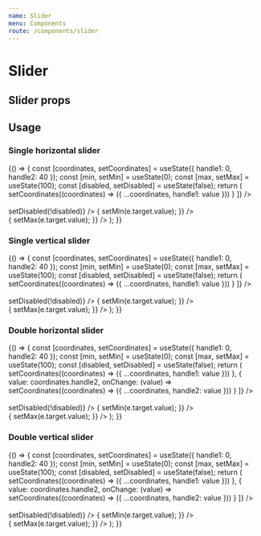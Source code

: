 ```yaml
---
name: Slider
menu: Components
route: /components/slider
---
```



# Slider

## Slider props

<Props of={Slider} />

## Usage

### Single horizontal slider

<Playground>
  {() => {
    const [coordinates, setCoordinates] = useState({ handle1: 0, handle2: 40 });
    const [min, setMin] = useState(0);
    const [max, setMax] = useState(100);
    const [disabled, setDisabled] = useState(false);
    return (
      <Fragment>
        <Slider
          double={false}
          disabled={disabled}
          axis={"x"}
          max={max}
          min={min}
          handles={[
            {
              value: coordinates.handle1,
              onChange: (value) =>
                setCoordinates((coordinates) => ({
                  ...coordinates,
                  handle1: value
                }))
            }
          ]}
        />
        <br />
        <br />
        <Checkbox
          label="Disabled"
          id="single-horizontal-slider-disabled"
          checked={disabled}
          onChange={() => setDisabled(!disabled)}
        />
        <NumberInput
          label="Minimum"
          id="single-horizontal-slider-min"
          value={min}
          onChange={(e) => {
            setMin(e.target.value);
          }}
        />
        <br />
        <NumberInput
          label="Maximum"
          id="single-horizontal-slider-max"
          value={max}
          onChange={(e) => {
            setMax(e.target.value);
          }}
        />
      </Fragment>
    );
  }}
</Playground>

### Single vertical slider

<Playground>
  {() => {
    const [coordinates, setCoordinates] = useState({ handle1: 0, handle2: 40 });
    const [min, setMin] = useState(0);
    const [max, setMax] = useState(100);
    const [disabled, setDisabled] = useState(false);
    return (
      <Fragment>
        <Slider
          double={false}
          disabled={disabled}
          axis={"y"}
          max={max}
          min={min}
          handles={[
            {
              value: coordinates.handle1,
              onChange: (value) =>
                setCoordinates((coordinates) => ({
                  ...coordinates,
                  handle1: value
                }))
            }
          ]}
        />
        <br />
        <br />
        <Checkbox
          label="Disabled"
          id="single-vertical-slider-disabled"
          checked={disabled}
          onChange={() => setDisabled(!disabled)}
        />
        <NumberInput
          label="Minimum"
          id="single-vertical-slider-min"
          value={min}
          onChange={(e) => {
            setMin(e.target.value);
          }}
        />
        <br />
        <NumberInput
          label="Maximum"
          id="single-vertical-slider-max"
          value={max}
          onChange={(e) => {
            setMax(e.target.value);
          }}
        />
      </Fragment>
    );
  }}
</Playground>

### Double horizontal slider

<Playground>
  {() => {
    const [coordinates, setCoordinates] = useState({ handle1: 0, handle2: 40 });
    const [min, setMin] = useState(0);
    const [max, setMax] = useState(100);
    const [disabled, setDisabled] = useState(false);
    return (
      <Fragment>
        <Slider
          double={true}
          disabled={disabled}
          axis={"x"}
          max={max}
          min={min}
          handles={[
            {
              value: coordinates.handle1,
              onChange: (value) =>
                setCoordinates((coordinates) => ({
                  ...coordinates,
                  handle1: value
                }))
            },
            {
              value: coordinates.handle2,
              onChange: (value) =>
                setCoordinates((coordinates) => ({
                  ...coordinates,
                  handle2: value
                }))
            }
          ]}
        />
        <br />
        <br />
        <Checkbox
          label="Disabled"
          id="double-horizontal-slider-disabled"
          checked={disabled}
          onChange={() => setDisabled(!disabled)}
        />
        <NumberInput
          label="Minimum"
          id="double-horizontal-slider-min"
          value={min}
          onChange={(e) => {
            setMin(e.target.value);
          }}
        />
        <br />
        <NumberInput
          label="Maximum"
          id="double-horizontal-slider-max"
          value={max}
          onChange={(e) => {
            setMax(e.target.value);
          }}
        />
      </Fragment>
    );
  }}
</Playground>

### Double vertical slider

<Playground>
  {() => {
    const [coordinates, setCoordinates] = useState({ handle1: 0, handle2: 40 });
    const [min, setMin] = useState(0);
    const [max, setMax] = useState(100);
    const [disabled, setDisabled] = useState(false);
    return (
      <Fragment>
        <Slider
          double={true}
          disabled={disabled}
          axis={"y"}
          max={max}
          min={min}
          handles={[
            {
              value: coordinates.handle1,
              onChange: (value) =>
                setCoordinates((coordinates) => ({
                  ...coordinates,
                  handle1: value
                }))
            },
            {
              value: coordinates.handle2,
              onChange: (value) =>
                setCoordinates((coordinates) => ({
                  ...coordinates,
                  handle2: value
                }))
            }
          ]}
        />
        <br />
        <br />
        <Checkbox
          label="Disabled"
          id="double-vertical-slider-disabled"
          checked={disabled}
          onChange={() => setDisabled(!disabled)}
        />
        <NumberInput
          label="Minimum"
          id="double-vertical-slider-min"
          value={min}
          onChange={(e) => {
            setMin(e.target.value);
          }}
        />
        <br />
        <NumberInput
          label="Maximum"
          id="double-vertical-slider-max"
          value={max}
          onChange={(e) => {
            setMax(e.target.value);
          }}
        />
      </Fragment>
    );
  }}
</Playground>
